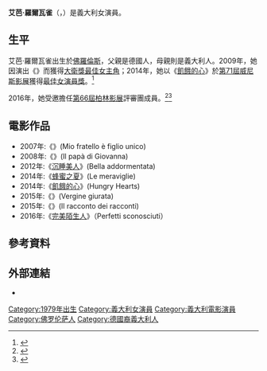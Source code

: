 {{noteTA
|T=zh-cn:阿尔芭·罗尔瓦赫尔; zh-tw:艾芭·羅爾瓦雀;
|G1=Show
|G2=Movie
|1=zh-cn:阿尔芭; zh-tw:艾芭;
|2=zh-cn:罗尔瓦赫尔; zh-tw:羅爾瓦雀;
}}
{{Infobox person
| name  = 艾芭·羅爾瓦雀<br/>Alba Rohrwacher
| image = Alba Rohrwacher.jpg
| imagesize = 
| caption = 
| birth_date = {{birth date and age|1979|2|17}}
| birth_place = {{ITA}}[[佛羅倫斯|佛羅倫斯]]
| nationality = {{ITA}}
| years_active = 2004 - 现在
| occupation = 演員
| spouse = 
}}

'''艾芭·羅爾瓦雀'''（{{lang-it|Alba Rohrwacher}}，{{bd|1979年|2月17日|catIdx=R}}）是義大利女演員。

== 生平 ==
艾芭·羅爾瓦雀出生於[[佛羅倫斯|佛羅倫斯]]，父親是德國人，母親則是義大利人。2009年，她因演出《{{link-it|喬凡娜的父親|Il papà di Giovanna}}》而獲得[[意大利电影金像奖|大衛獎最佳女主角]]；2014年，她以《[[飢餓的心|飢餓的心]]》於[[第71屆威尼斯影展|第71屆威尼斯影展]]獲得[[最佳演員獎_(威尼斯電影節)|最佳女演員獎]]。<ref name="BBCAwards">{{cite web |url=http://www.bbc.co.uk/news/entertainment-arts-29098103 |title=Roy Andersson film scoops Venice Golden Lion award |accessdate=7 September 2014 |work=BBC News}}</ref>

2016年，她受邀擔任[[第66屆柏林影展|第66屆柏林影展]]評審團成員。<ref name="Jury">{{Cite web |url=http://www.berlinale.de/en/presse/pressemitteilungen/alle/Alle-Detail_27165.html |title=Berlinale 2015: International Jury |accessdate=27 January 2015 |work=Berlinale |deadurl=yes |archiveurl=https://web.archive.org/web/20150215151257/http://www.berlinale.de/en/presse/pressemitteilungen/alle/Alle-Detail_27165.html |archivedate=2015年2月15日 }}</ref><ref name="full-jury">{{cite web |url=http://www.berlinale.de/en/das_festival/preise_und_juries/preise_internationale_jury/index.html |title=International Jury |accessdate=2 Feb 2016 |work=Berlinale}}</ref>

== 電影作品 ==
*2007年:《{{link-it|我的哥哥是獨生子|Mio fratello è figlio unico (film)}}》(Mio fratello è figlio unico)
*2008年:《{{link-it|喬凡娜的父親|Il papà di Giovanna}}》(Il papà di Giovanna)
*2012年:《[[沉睡的美人|沉睡美人]]》(Bella addormentata)
*2014年:《[[蜂蜜之夏|蜂蜜之夏]]》(Le meraviglie)
*2014年:《[[飢餓的心|飢餓的心]]》(Hungry Hearts)
*2015年:《{{link-it|冰島暖男的春天|Vergine giurata}}》(Vergine giurata)
*2015年:《{{link-it|異色童話集|Il racconto dei racconti - Tale of Tales}}》(Il racconto dei racconti)
*2016年:《[[完美陌生人|完美陌生人]]》（Perfetti sconosciuti）

==參考資料==
{{Reflist}}

==外部連結==
* {{IMDb name|2130040}}

{{大衛獎最佳女主角}}
{{威尼斯影展最佳女演員獎}}
{{DEFAULTSORT:Rohrwacher, Alba}}
[[Category:1979年出生|Category:1979年出生]]
[[Category:義大利女演員|Category:義大利女演員]]
[[Category:義大利電影演員|Category:義大利電影演員]]
[[Category:佛罗伦萨人|Category:佛罗伦萨人]]
[[Category:德國裔義大利人|Category:德國裔義大利人]]
